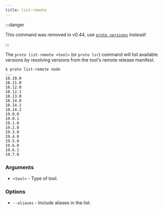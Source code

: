 ```yaml
---
title: list-remote
---
```


:::danger

This command was removed in v0.44, use [`proto versions`](./versions) instead!

:::

The `proto list-remote <tool>` (or `proto lsr`) command will list available versions by resolving
versions from the tool's remote release manifest.

```shell
$ proto list-remote node
...
18.10.0
18.11.0
18.12.0
18.12.1
18.13.0
18.14.0
18.14.1
18.14.2
19.0.0
19.0.1
19.1.0
19.2.0
19.3.0
19.4.0
19.5.0
19.6.0
19.6.1
19.7.0
```

### Arguments

- `<tool>` - Type of tool.

### Options

- `--aliases` - Include aliases in the list.
